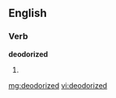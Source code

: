 ==English==

===Verb===
'''deodorized'''

# {{past of|[[deodorize]]}}

[[mg:deodorized]]
[[vi:deodorized]]